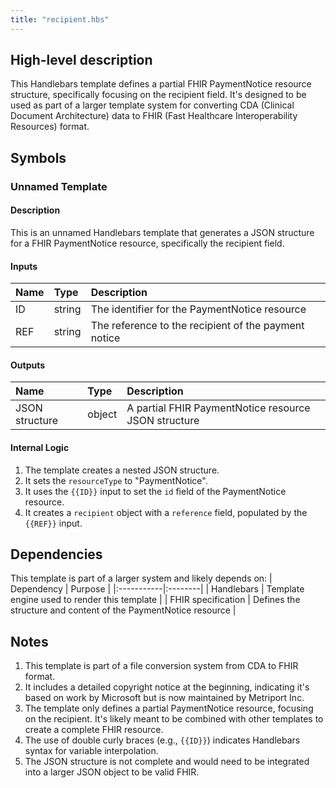 ```yaml
---
title: "recipient.hbs"
---
```


## High-level description
This Handlebars template defines a partial FHIR PaymentNotice resource structure, specifically focusing on the recipient field. It's designed to be used as part of a larger template system for converting CDA (Clinical Document Architecture) data to FHIR (Fast Healthcare Interoperability Resources) format.

## Symbols

### Unnamed Template
#### Description
This is an unnamed Handlebars template that generates a JSON structure for a FHIR PaymentNotice resource, specifically the recipient field.

#### Inputs
| Name | Type | Description |
|:-----|:-----|:------------|
| ID | string | The identifier for the PaymentNotice resource |
| REF | string | The reference to the recipient of the payment notice |

#### Outputs
| Name | Type | Description |
|:-----|:-----|:------------|
| JSON structure | object | A partial FHIR PaymentNotice resource JSON structure |

#### Internal Logic
1. The template creates a nested JSON structure.
2. It sets the `resourceType` to "PaymentNotice".
3. It uses the `{{ID}}` input to set the `id` field of the PaymentNotice resource.
4. It creates a `recipient` object with a `reference` field, populated by the `{{REF}}` input.

## Dependencies
This template is part of a larger system and likely depends on:
| Dependency | Purpose |
|:-----------|:--------|
| Handlebars | Template engine used to render this template |
| FHIR specification | Defines the structure and content of the PaymentNotice resource |

## Notes
1. This template is part of a file conversion system from CDA to FHIR format.
2. It includes a detailed copyright notice at the beginning, indicating it's based on work by Microsoft but is now maintained by Metriport Inc.
3. The template only defines a partial PaymentNotice resource, focusing on the recipient. It's likely meant to be combined with other templates to create a complete FHIR resource.
4. The use of double curly braces (e.g., `{{ID}}`) indicates Handlebars syntax for variable interpolation.
5. The JSON structure is not complete and would need to be integrated into a larger JSON object to be valid FHIR.